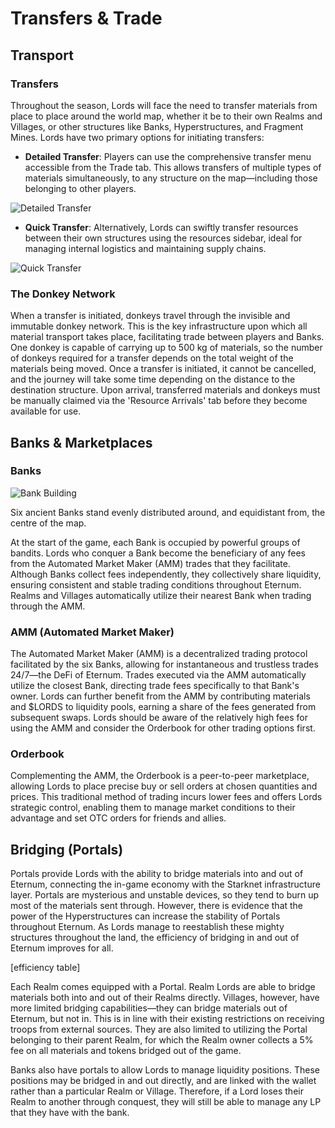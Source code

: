 # Transfers & Trade

## Transport

### Transfers

Throughout the season, Lords will face the need to transfer materials from place to place around the world map, whether
it be to their own Realms and Villages, or other structures like Banks, Hyperstructures, and Fragment Mines. Lords have
two primary options for initiating transfers:

- **Detailed Transfer**: Players can use the comprehensive transfer menu accessible from the Trade tab. This allows
  transfers of multiple types of materials simultaneously, to any structure on the map—including those belonging to
  other players.

![Detailed Transfer](/gifs/transfer-all.gif)

- **Quick Transfer**: Alternatively, Lords can swiftly transfer resources between their own structures using the
  resources sidebar, ideal for managing internal logistics and maintaining supply chains.

![Quick Transfer](/gifs/transfer-own.gif)

### The Donkey Network

When a transfer is initiated, donkeys travel through the invisible and immutable donkey network. This is the key
infrastructure upon which all material transport takes place, facilitating trade between players and Banks. One donkey
is capable of carrying up to 500 kg of materials, so the number of donkeys required for a transfer depends on the total
weight of the materials being moved. Once a transfer is initiated, it cannot be cancelled, and the journey will take
some time depending on the distance to the destination structure. Upon arrival, transferred materials and donkeys must
be manually claimed via the 'Resource Arrivals' tab before they become available for use.

## Banks & Marketplaces

### Banks

<div style={{ display: "flex", justifyContent: "center", margin: "2rem 0" }}>
  <img
    src="/images/buildings/construction/bank.png"
    alt="Bank Building"
    style={{ maxWidth: "100%", height: "auto", borderRadius: "8px" }}
  />
</div>

Six ancient Banks stand evenly distributed around, and equidistant from, the centre of the map.

At the start of the game, each Bank is occupied by powerful groups of bandits. Lords who conquer a Bank become the
beneficiary of any fees from the Automated Market Maker (AMM) trades that they facilitate. Although Banks collect fees
independently, they collectively share liquidity, ensuring consistent and stable trading conditions throughout Eternum.
Realms and Villages automatically utilize their nearest Bank when trading through the AMM.

### AMM (Automated Market Maker)

The Automated Market Maker (AMM) is a decentralized trading protocol facilitated by the six Banks, allowing for
instantaneous and trustless trades 24/7—the DeFi of Eternum. Trades executed via the AMM automatically utilize the
closest Bank, directing trade fees specifically to that Bank's owner. Lords can further benefit from the AMM by
contributing materials and $LORDS to liquidity pools, earning a share of the fees generated from subsequent swaps. Lords
should be aware of the relatively high fees for using the AMM and consider the Orderbook for other trading options
first.

### Orderbook

Complementing the AMM, the Orderbook is a peer-to-peer marketplace, allowing Lords to place precise buy or sell orders
at chosen quantities and prices. This traditional method of trading incurs lower fees and offers Lords strategic
control, enabling them to manage market conditions to their advantage and set OTC orders for friends and allies.

## Bridging (Portals)

Portals provide Lords with the ability to bridge materials into and out of Eternum, connecting the in-game economy with
the Starknet infrastructure layer. Portals are mysterious and unstable devices, so they tend to burn up most of the
materials sent through. However, there is evidence that the power of the Hyperstructures can increase the stability of
Portals throughout Eternum. As Lords manage to reestablish these mighty structures throughout the land, the efficiency
of bridging in and out of Eternum improves for all.

[efficiency table]

Each Realm comes equipped with a Portal. Realm Lords are able to bridge materials both into and out of their Realms
directly. Villages, however, have more limited bridging capabilities—they can bridge materials out of Eternum, but not
in. This is in line with their existing restrictions on receiving troops from external sources. They are also limited to
utilizing the Portal belonging to their parent Realm, for which the Realm owner collects a 5% fee on all materials and
tokens bridged out of the game.

Banks also have portals to allow Lords to manage liquidity positions. These positions may be bridged in and out
directly, and are linked with the wallet rather than a particular Realm or Village. Therefore, if a Lord loses their
Realm to another through conquest, they will still be able to manage any LP that they have with the bank.
